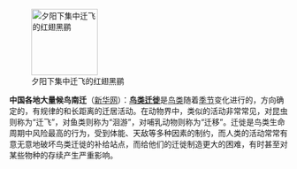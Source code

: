 [[File:Blackbird-sunset-03.jpg|120px|left|夕阳下集中迁飞的红翅黑鹂]]

'''中国各地大量候鸟南迁'''（[http://news.xinhuanet.com/politics/2010-11/08/c_12749484.htm 新华网]）：'''[[鸟类迁徙]]'''是[[鸟类]]随着[[季节]]变化进行的，方向确定的，有规律的和长距离的迁居活动。在动物界中，类似的活动非常常见，对昆虫则称为“迁飞”，对鱼类则称为“洄游”，对哺乳动物则称为“迁移”。迁徙是鸟类生命周期中风险最高的行为，受到体能、天敌等多种因素的制约，而人类的活动常常有意无意地破坏鸟类迁徙的补给站点，而给他们的迁徙制造更大的困难，有时甚至对某些物种的存续产生严重影响。